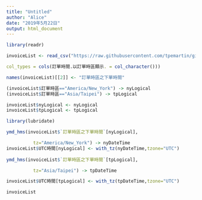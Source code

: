 ```yaml
---
title: "Untitled"
author: "Alice"
date: "2019年5月22日"
output: html_document
---
```


```r
library(readr)

invoiceList <- read_csv("https://raw.githubusercontent.com/tpemartin/github-data/master/invoiceList.csv",

col_types = cols(訂單時間.以訂單時區顯示. = col_character()))

names(invoiceList)[[2]] <- "訂單時區之下單時間"
```
```r
(invoiceList$訂單時區=="America/New_York") -> nyLogical
(invoiceList$訂單時區=="Asia/Taipei") -> tpLogical

invoiceList$nyLogical <- nyLogical
invoiceList$tpLogical <- tpLogical

library(lubridate)

ymd_hms(invoiceList$`訂單時區之下單時間`[nyLogical],

          tz="America/New_York") -> nyDateTime
invoiceList$UTC時間[nyLogical] <- with_tz(nyDateTime,tzone="UTC")
 
ymd_hms(invoiceList$`訂單時區之下單時間`[tpLogical],

          tz="Asia/Taipei") -> tpDateTime

invoiceList$UTC時間[tpLogical] <- with_tz(tpDateTime,tzone="UTC")

invoiceList 
```


